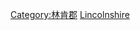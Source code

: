 {{Commonscat|People of Lincolnshire}}

[[Category:林肯郡|Category:林肯郡]]
[[Category:英格蘭各郡人物|Lincolnshire]]